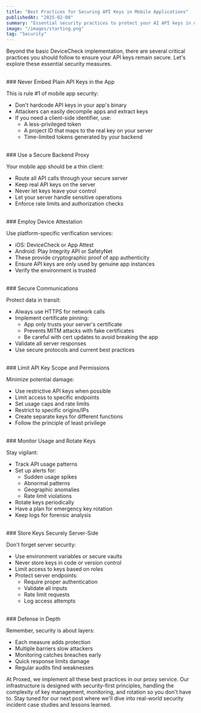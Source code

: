```yaml
---
title: "Best Practices for Securing API Keys in Mobile Applications"
publishedAt: "2025-02-08"
summary: "Essential security practices to protect your AI API keys in mobile apps beyond basic implementation"
image: "/images/starting.png"
tag: "Security"
---
```


Beyond the basic DeviceCheck implementation, there are several critical practices you should follow to ensure your API keys remain secure. Let's explore these essential security measures.

<br />
### Never Embed Plain API Keys in the App

This is rule #1 of mobile app security:
- Don't hardcode API keys in your app's binary
- Attackers can easily decompile apps and extract keys
- If you need a client-side identifier, use:
  - A less-privileged token
  - A project ID that maps to the real key on your server
  - Time-limited tokens generated by your backend

<br />
### Use a Secure Backend Proxy

Your mobile app should be a thin client:
- Route all API calls through your secure server
- Keep real API keys on the server
- Never let keys leave your control
- Let your server handle sensitive operations
- Enforce rate limits and authorization checks

<br />
### Employ Device Attestation

Use platform-specific verification services:
- iOS: DeviceCheck or App Attest
- Android: Play Integrity API or SafetyNet
- These provide cryptographic proof of app authenticity
- Ensure API keys are only used by genuine app instances
- Verify the environment is trusted

<br />
### Secure Communications

Protect data in transit:
- Always use HTTPS for network calls
- Implement certificate pinning:
  - App only trusts your server's certificate
  - Prevents MITM attacks with fake certificates
  - Be careful with cert updates to avoid breaking the app
- Validate all server responses
- Use secure protocols and current best practices

<br />
### Limit API Key Scope and Permissions

Minimize potential damage:
- Use restrictive API keys when possible
- Limit access to specific endpoints
- Set usage caps and rate limits
- Restrict to specific origins/IPs
- Create separate keys for different functions
- Follow the principle of least privilege

<br />
### Monitor Usage and Rotate Keys

Stay vigilant:
- Track API usage patterns
- Set up alerts for:
  - Sudden usage spikes
  - Abnormal patterns
  - Geographic anomalies
  - Rate limit violations
- Rotate keys periodically
- Have a plan for emergency key rotation
- Keep logs for forensic analysis

<br />
### Store Keys Securely Server-Side

Don't forget server security:
- Use environment variables or secure vaults
- Never store keys in code or version control
- Limit access to keys based on roles
- Protect server endpoints:
  - Require proper authentication
  - Validate all inputs
  - Rate limit requests
  - Log access attempts

<br />
### Defense in Depth

Remember, security is about layers:
- Each measure adds protection
- Multiple barriers slow attackers
- Monitoring catches breaches early
- Quick response limits damage
- Regular audits find weaknesses

At Proxed, we implement all these best practices in our proxy service. Our infrastructure is designed with security-first principles, handling the complexity of key management, monitoring, and rotation so you don't have to. Stay tuned for our next post where we'll dive into real-world security incident case studies and lessons learned.
